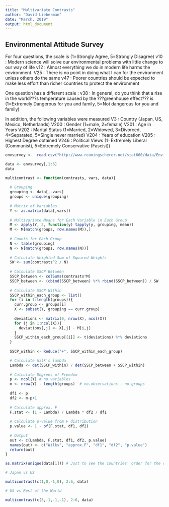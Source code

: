 ```yaml
---
title: "Multivariate Contrasts"
author: "David Lieberman"
date: "March, 2019"
output: html_document
---
```


##  Environmental Attitude Survey

For four questions, the scale is (1=Strongly Agree, 5=Strongly Disagree)
v10 : Modern science will solve our environmental problems with little change to our way of life
v12 : Almost everything we do in modern life harms the environment.
V25 : There is no point in doing what I can for the environment unless others do the same
v47 : Poorer countries should be expected to make less effort than richer countries to protect the environment

One question has a different scale :
v38 : In general, do you think that a rise in the world???s temperature caused by the ???greenhouse effect??? is (1=Extremely Dangerous for you and family, 5=Not dangerous for you and family)

In addition, the following variables were measured
V3 : Country (Japan, US, Mexico, Netherlands)
V200 : Gender (1=male, 2=female)
V201 : Age in Years
V202 : Marital Status (1=Married, 2=Widowed, 3=Divorced, 4=Separated, 5=Single never married)
V204 : Years of education
V205 : Highest Degree obtained
V246 : Political Views (1=Extremely Liberal (Communist), 5=Extremely Conservative (Fascist))

```r
envsurvey <-  read.csv("http://www.reuningscherer.net/stat660/data/Environmental_Survey_MANOVA.csv", header=T)

data <- envsurvey[,1:6]
data
```

```r
multicontrast <- function(contrasts, vars, data){
  
  # Grouping
  grouping <- data[,-vars]
  groups <- unique(grouping)
  
  # Matrix of Variables
  Y <- as.matrix(data[,vars])
  
  # Multivariate Means for Each Variable in Each Group
  M <- apply(Y, 2, function(y) tapply(y, grouping, mean))
  M <- M[match(groups, row.names(M)),]
  
  # Counts for Each Group
  N <- table(grouping)
  N <- N[match(groups, row.names(N))]
  
  # Calculate Weighted Sum of Squared Weights
  SW <- sum(contrasts^2 / N)
  
  # Calculate SSCP Between
  SSCP_between <- colSums(contrasts*M)
  SSCP_between <- (cbind(SSCP_between) %*% rbind(SSCP_between)) / SW
  
  # Calculate SSCP Within
  SSCP_within_each_group <- list()
  for (i in 1:length(groups)){
    curr.group <- groups[i]
    X <- subset(Y, grouping == curr.group)
    
    deviations <- matrix(0, nrow(X), ncol(X))
    for (j in 1:ncol(X)){
      deviations[,j] <- X[,j] - M[i,j]
    }
    SSCP_within_each_group[[i]] <- t(deviations) %*% deviations
  }
  
  SSCP_within <- Reduce("+", SSCP_within_each_group) 

  # Calculate Wilk's lambda
  Lambda <- det(SSCP_within) / det(SSCP_between + SSCP_within)
  
  # Calculate Degrees of Freedom
  p <- ncol(Y) # no.variables
  m <- nrow(Y) - length(groups)  # no.observations - no.groups
  
  df1 <- p
  df2 <- m-p+1
  
  # Calculate approx. F
  F.stat <- (1 - Lambda) / Lambda * df2 / df1
  
  # Calculate p-value from F distribution
  p.value <- 1 - pf(F.stat, df1, df2)
  
  # Output
  out <- c(Lambda, F.stat, df1, df2, p.value)
  names(out) <- c("Wilks", "approx.F", "df1", "df2", "p.value")
  return(out)
}
```

```r
as.matrix(unique(data[1])) # Just to see the countries' order for the contrasts vector
```

```r
# Japan vs US

multicontrast(c(1,0,-1,0), 2:6, data)
```

```r
# US vs Rest of the World

multicontrast(c(3,-1,-1,-1), 2:6, data)
```